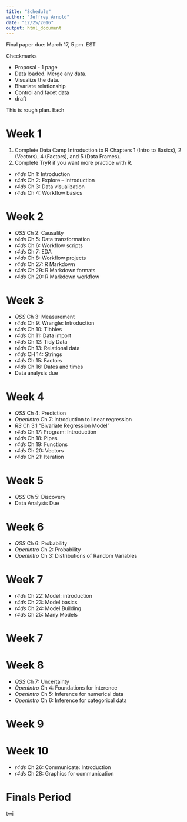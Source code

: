 ```yaml
---
title: "Schedule"
author: "Jeffrey Arnold"
date: "12/25/2016"
output: html_document
---
```


Final paper due: March 17, 5 pm. EST

Checkmarks

- Proposal - 1 page
- Data loaded. Merge any data.
- Visualize the data.
- Bivariate relationship
- Control and facet data
- draft

This is rough plan. Each 

# Week 1

1. Complete Data Camp Introduction to R Chapters 1 (Intro to Basics), 2 (Vectors), 4 (Factors), and 5 (Data Frames).
2. Complete TryR if you want more practice with R.

- *r4ds* Ch 1: Introduction
- *r4ds* Ch 2: Explore -- Introduction
- *r4ds* Ch 3: Data visualization
- *r4ds* Ch 4: Workflow basics

# Week 2

- *QSS* Ch 2: Causality
- *r4ds* Ch 5: Data transformation
- *r4ds* Ch 6: Workflow scripts
- *r4ds* Ch 7: EDA
- *r4ds* Ch 8: Workflow projects
- *r4ds* Ch 27: R Markdown
- *r4ds* Ch 29: R Markdown formats
- *r4ds* Ch 20: R Markdown workflow

# Week 3

- *QSS* Ch 3: Measurement
- *r4ds* Ch 9: Wrangle: Introduction
- *r4ds* Ch 10: Tibbles
- *r4ds* Ch 11: Data import
- *r4ds* Ch 12: Tidy Data
- *r4ds* Ch 13: Relational data
- *r4ds* CH 14: Strings
- *r4ds* Ch 15: Factors
- *r4ds* Ch 16: Dates and times
- Data analysis due

# Week 4

- *QSS* Ch 4: Prediction
- *OpenIntro* Ch 7: Introduction to linear regression
- *RS* Ch 3.1 "Bivariate Regression Model"
- *r4ds* Ch 17: Program: Introduction
- *r4ds* Ch 18: Pipes
- *r4ds* Ch 19: Functions
- *r4ds* Ch 20: Vectors
- *r4ds* Ch 21: Iteration

# Week 5

- *QSS* Ch 5: Discovery
- Data Analysis Due

# Week 6

- *QSS* Ch 6: Probability
- *OpenIntro* Ch 2: Probability
- *OpenIntro* Ch 3: Distributions of Random Variables


# Week 7

- *r4ds* Ch 22: Model: introduction
- *r4ds* Ch 23: Model basics
- *r4ds* Ch 24: Model Building
- *r4ds* Ch 25: Many Models


# Week 7




# Week 8

- *QSS* Ch 7: Uncertainty
- *OpenIntro* Ch 4: Foundations for interence
- *OpenIntro* Ch 5: Inference for numerical data
- *OpenIntro* Ch 6: Inference for categorical data


# Week 9


# Week 10

- *r4ds* Ch 26: Communicate: Introduction
- *r4ds* Ch 28: Graphics for communication


# Finals Period

twi
